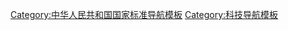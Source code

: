 {{Navbox with columns
|name = GB/T 13745
|title = [[中华人民共和国学科分类与代码国家标准]]（GB/T 13745—2009）
|colwidth =  20%

|col1header = [[自然科学]]
|col2header = [[农业科学]]
|col3header = [[医药科学]]
|col4header = [[工程学|工程与技术科学]]
|col5header = [[人文科学|人文]]与[[社会科学]]

|col1 =
[[中国学科分类国家标准/110|110]]　[[数学]]<br />
[[中国学科分类国家标准/120|120]]　[[信息科学]]与[[系统科学]]<br />
[[中国学科分类国家标准/130|130]]　[[力学]]<br />
[[中国学科分类国家标准/140|140]]　[[物理学]]<br />
[[中国学科分类国家标准/150|150]]　[[化学]]<br />
[[中国学科分类国家标准/160|160]]　[[天文学]]<br />
[[中国学科分类国家标准/170|170]]　[[地球科学]]<br />
[[中国学科分类国家标准/180|180]]　[[生物学]]<br />
[[中国学科分类国家标准/180|190]]　[[心理学]]

|col2  =
[[中国学科分类国家标准/210|210]]　[[农学]]<br />
[[中国学科分类国家标准/220|220]]　[[林学]]<br />
[[中国学科分类国家标准/230|230]]　[[畜牧科学|畜牧]]、[[兽医科学]]<br />
[[中国学科分类国家标准/240|240]]　[[水产学]]

|col3 =
[[中国学科分类国家标准/310|310]]　[[基础医学]]<br />
[[中国学科分类国家标准/320|320]]　[[临床医学]]<br />
[[中国学科分类国家标准/330|330]]　[[预防医学]]与[[公共卫生学]]<br />
[[中国学科分类国家标准/340|340]]　[[军事医学]]与[[特种医学]]<br />
[[中国学科分类国家标准/350|350]]　[[药学]]<br />
[[中国学科分类国家标准/360|360]]　[[中医学]]与[[中药学]]

|col4 =
[[中国学科分类国家标准/410|410]]　工程与技术科学基础学科<br />
[[中国学科分类国家标准/413|413]]　信息与系统科学相关工程与技术<br />
[[中国学科分类国家标准/416|416]]　自然科学相关工程与技术<br />
[[中国学科分类国家标准/420|420]]　[[测绘科学]]技术<br />
[[中国学科分类国家标准/430|430]]　[[材料科学]]<br />
[[中国学科分类国家标准/440|440]]　[[矿山工程]]技术<br />
[[中国学科分类国家标准/450|450]]　[[冶金工程]]技术<br />
[[中国学科分类国家标准/460|460]]　[[机械工程]]<br />
[[中国学科分类国家标准/470|470]]　[[动力工程|动力]]与[[电气工程]]<br />
[[中国学科分类国家标准/480|480]]　[[能源科学]]技术<br />
[[中国学科分类国家标准/490|490]]　核科学技术<br />
[[中国学科分类国家标准/510|510]]　[[电子技术|电子]]与[[通信技术|通信]]技术<br />
[[中国学科分类国家标准/520|520]]　[[计算机科学]]技术<br />
[[中国学科分类国家标准/530|530]]　[[化学工程]]<br />
[[中国学科分类国家标准/535|535]]　产品应用相关工程与技术<br />
[[中国学科分类国家标准/540|540]]　纺织科学技术<br />
[[中国学科分类国家标准/550|550]]　[[食品科学]]技术<br />
[[中国学科分类国家标准/560|560]]　[[土木建筑工程]]<br />
[[中国学科分类国家标准/570|570]]　[[水利工程]]<br />
[[中国学科分类国家标准/580|580]]　交通运输工程<br />
[[中国学科分类国家标准/590|590]]　[[航空]]、[[航天科学]]技术<br />
[[中国学科分类国家标准/610|610]]　[[环境科学]]技术及[[资源科学]]技术<br />
[[中国学科分类国家标准/620|620]]　[[安全科学]]技术<br />
[[中国学科分类国家标准/630|630]]　[[管理学]]

|col5 =
[[中国学科分类国家标准/710|710]]　[[马克思主义]]<br />
[[中国学科分类国家标准/720|720]]　[[哲学]]<br />
[[中国学科分类国家标准/730|730]]　[[宗教学]]<br />
[[中国学科分类国家标准/740|740]]　[[语言学]]<br />
[[中国学科分类国家标准/750|750]]　[[文学]]<br />
[[中国学科分类国家标准/760|760]]　[[艺术学]]<br />
[[中国学科分类国家标准/770|770]]　[[历史学]]<br />
[[中国学科分类国家标准/780|780]]　[[考古学]]<br />
[[中国学科分类国家标准/790|790]]　[[经济学]]<br />
[[中国学科分类国家标准/810|810]]　[[政治学]]<br />
[[中国学科分类国家标准/820|820]]　[[法学]]<br />
[[中国学科分类国家标准/830|830]]　[[军事学]]<br />
[[中国学科分类国家标准/840|840]]　[[社会学]]<br />
[[中国学科分类国家标准/850|850]]　[[民族学]]与[[文化学]]<br />
[[中国学科分类国家标准/860|860]]　[[新闻学]]与[[传播学]]<br />
[[中国学科分类国家标准/870|870]]　[[图书馆]]、[[情报]]与[[目录学|文献学]]<br />
[[中国学科分类国家标准/880|880]]　[[教育学]]<br />
[[中国学科分类国家标准/890|890]]　[[体育科学]]<br />
[[中国学科分类国家标准/910|910]]　[[统计学]]
}}<noinclude>

{{DEFAULTSORT:{{PAGENAME}}}}
[[Category:中华人民共和国国家标准导航模板]]
[[Category:科技导航模板]]
</noinclude>
